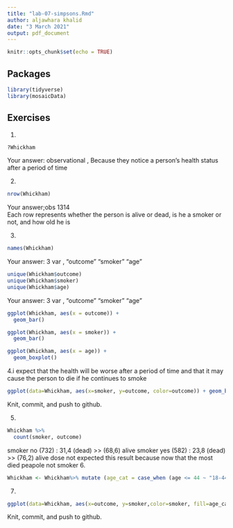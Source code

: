 ```yaml
---
title: "lab-07-simpsons.Rmd"
author: aljawhara khalid 
date: "3 March 2021"
output: pdf_document
---
```


```r
knitr::opts_chunk$set(echo = TRUE)
```

## Packages

```r
library(tidyverse) 
library(mosaicData)
```


## Exercises


1.  
```r
?Whickham
```
    
Your answer: observational , Because they notice a person's health status after a period of time 

2.  
```r
nrow(Whickham) 
```

Your answer;obs 1314  
Each row represents whether the person is alive or dead, is he a smoker or not, and how old he is


3.  

```r
names(Whickham) 
```

Your answer: 3 var , "outcome" "smoker"  "age" 

```r
unique(Whickham$outcome)
unique(Whickham$smoker)
unique(Whickham$age)

```

Your answer: 3 var , "outcome" "smoker"  "age" 

```r
ggplot(Whickham, aes(x = outcome)) +
  geom_bar()

```


```r
ggplot(Whickham, aes(x = smoker)) +
  geom_bar()

```

```r
ggplot(Whickham, aes(x = age)) +
  geom_boxplot()

```


4.i expect that the health will be worse after a period of time and that it may cause the person to die if he continues to smoke

```r
ggplot(data=Whickham, aes(x=smoker, y=outcome, color=outcome)) + geom_bar(stat="identity")
```

Knit, commit, and push to github.

5. 

```r
Whickham %>%
  count(smoker, outcome)

```
smoker no  (732) :   31,4 (dead) >> (68,6) alive
smoker yes (582) :   23,8 (dead) >> (76,2) alive
 dose not expected this result because now that the most died peapole not smoker 
6.

```r
Whickham <- Whickham%>% mutate (age_cat = case_when (age <= 44 ~ "18-44", age > 44. & age <= 64 ~ "45-64", age > 64 ~ "65+"))
```

7. 

```r
ggplot(data=Whickham, aes(x=outcome, y=smoker,color=smoker, fill=age_cat)) + geom_bar(stat="identity") +facet_wrap(~age_cat)
```

Knit, commit, and push to github.